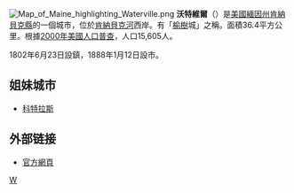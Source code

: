 {{coord|44|33|7|N|69|38|45|W|display=title}}
[[File:Map_of_Maine_highlighting_Waterville.png|right]]
'''沃特維爾'''（{{lang-en|Waterville}}）是[[美國|美國]][[緬因州|緬因州]][[肯納貝克縣_(緬因州)|肯納貝克縣]]的一個城市，位於[[肯納貝克河|肯納貝克河]]西岸。有「[[榆樹|榆樹]]城」之稱。面積36.4平方公里。根據[[2000年美國人口普查|2000年美國人口普查]]，人口15,605人。

1802年6月23日設鎮，1888年1月12日設市。

==姐妹城市==
* {{RUS}}[[科特拉斯|科特拉斯]]

==外部链接==
* [http://www.waterville-me.gov/ 官方網頁] {{Wayback|url=http://www.waterville-me.gov/ |date=20080509095008 }}

{{Maine}}
[[Category:緬因州城市|W]]